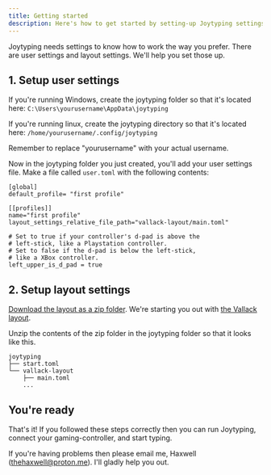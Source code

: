 ```yaml
---
title: Getting started
description: Here's how to get started by setting-up Joytyping settings
---
```



<StartDownload/>

Joytyping needs settings to know how to work the way you prefer. There are user settings and layout settings. We'll help you set those up.

## 1. Setup user settings

If you're running Windows, create the joytyping folder so that it's located here:
`C:\Users\yourusername\AppData\joytyping`

If you're running linux, create the joytyping directory so that it's located here:
`/home/yourusername/.config/joytyping`

Remember to replace "yourusername" with your actual username.

Now in the joytyping folder you just created, you'll add your user settings file.
Make a file called `user.toml` with the following contents:

```
[global]
default_profile= "first profile"

[[profiles]]
name="first profile"
layout_settings_relative_file_path="vallack-layout/main.toml"

# Set to true if your controller's d-pad is above the 
# left-stick, like a Playstation controller.
# Set to false if the d-pad is below the left-stick,
# like a XBox controller.
left_upper_is_d_pad = true
```

## 2. Setup layout settings

[Download the layout as a zip folder](https://github.com/thehaxwell/vallack-layout/archive/refs/tags/v0.0.0.zip). We're starting you out with [the Vallack layout](https://github.com/thehaxwell/vallack-layout).

Unzip the contents of the zip folder in the joytyping folder so that it looks like this.
```
joytyping
├── start.toml
└── vallack-layout
    ├── main.toml
    ...
```

## You're ready

That's it! If you followed these steps correctly then you can run Joytyping, connect your gaming-controller, and start typing.

If you're having problems then please email me, Haxwell ([thehaxwell@proton.me](thehaxwell@proton.me)). I'll gladly help you out.
